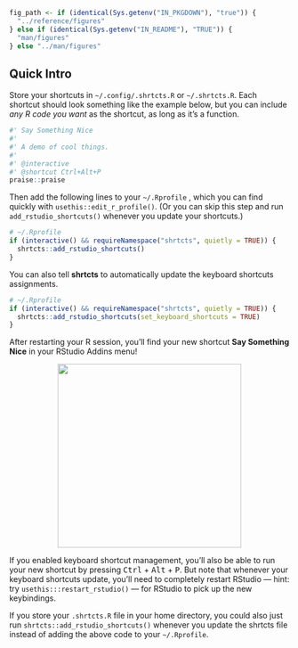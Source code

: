 ```r
fig_path <- if (identical(Sys.getenv("IN_PKGDOWN"), "true")) {
  "../reference/figures" 
} else if (identical(Sys.getenv("IN_README"), "TRUE")) {
  "man/figures" 
} else "../man/figures"
```


## Quick Intro

Store your shortcuts in `~/.config/.shrtcts.R` or `~/.shrtcts.R`.
Each shortcut should look something like the example below,
but you can include _any R code you want_ as the shortcut,
as long as it's a function.

```r
#' Say Something Nice
#'
#' A demo of cool things.
#'
#' @interactive
#' @shortcut Ctrl+Alt+P
praise::praise
```

Then add the following lines to your `~/.Rprofile` ,
which you can find quickly with `usethis::edit_r_profile()`.
(Or you can skip this step
and run `add_rstudio_shortcuts()` whenever you update your shortcuts.)

```r
# ~/.Rprofile
if (interactive() && requireNamespace("shrtcts", quietly = TRUE)) {
  shrtcts::add_rstudio_shortcuts()
}
```

You can also tell **shrtcts** to automatically update the keyboard shortcuts assignments.

```r
# ~/.Rprofile
if (interactive() && requireNamespace("shrtcts", quietly = TRUE)) {
  shrtcts::add_rstudio_shortcuts(set_keyboard_shortcuts = TRUE)
}
```

After restarting  your R session, 
you'll find your new shortcut
**Say Something Nice**
in your RStudio Addins menu!

<center><img src="`r fig_path`/addin-nice.png" width="330px"/></center>

If you enabled keyboard shortcut management, 
you'll also be able to run your new shortcut by pressing
<kbd>Ctrl</kbd> + <kbd>Alt</kbd> + <kbd>P</kbd>.
But note that whenever your keyboard shortcuts update,
you'll need to completely restart RStudio —
hint: try `usethis:::restart_rstudio()` —
for RStudio to pick up the new keybindings.

If you store your `.shrtcts.R` file in your home directory,
you could also just run `shrtcts::add_rstudio_shortcuts()`
whenever you update the shrtcts file
instead of adding the above code to your `~/.Rprofile`.
